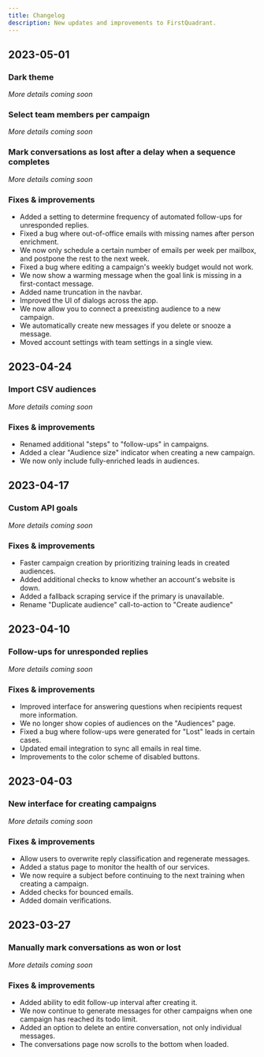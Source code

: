 ```yaml
---
title: Changelog
description: New updates and improvements to FirstQuadrant.
---
```


## 2023-05-01

### Dark theme

_More details coming soon_

### Select team members per campaign

_More details coming soon_

### Mark conversations as lost after a delay when a sequence completes

_More details coming soon_

### Fixes & improvements

- Added a setting to determine frequency of automated follow-ups for unresponded replies.
- Fixed a bug where out-of-office emails with missing names after person enrichment.
- We now only schedule a certain number of emails per week per mailbox, and postpone the rest to the next week.
- Fixed a bug where editing a campaign's weekly budget would not work.
- We now show a warming message when the goal link is missing in a first-contact message.
- Added name truncation in the navbar.
- Improved the UI of dialogs across the app.
- We now allow you to connect a preexisting audience to a new campaign.
- We automatically create new messages if you delete or snooze a message.
- Moved account settings with team settings in a single view.

## 2023-04-24

### Import CSV audiences

_More details coming soon_

### Fixes & improvements

- Renamed additional "steps" to "follow-ups" in campaigns.
- Added a clear "Audience size" indicator when creating a new campaign.
- We now only include fully-enriched leads in audiences.

## 2023-04-17

### Custom API goals

_More details coming soon_

### Fixes & improvements

- Faster campaign creation by prioritizing training leads in created audiences.
- Added additional checks to know whether an account's website is down.
- Added a fallback scraping service if the primary is unavailable.
- Rename "Duplicate audience" call-to-action to "Create audience"

## 2023-04-10

### Follow-ups for unresponded replies

_More details coming soon_

### Fixes & improvements

- Improved interface for answering questions when recipients request more information.
- We no longer show copies of audiences on the "Audiences" page.
- Fixed a bug where follow-ups were generated for "Lost" leads in certain cases.
- Updated email integration to sync all emails in real time.
- Improvements to the color scheme of disabled buttons.

## 2023-04-03

### New interface for creating campaigns

_More details coming soon_

### Fixes & improvements

- Allow users to overwrite reply classification and regenerate messages.
- Added a status page to monitor the health of our services.
- We now require a subject before continuing to the next training when creating a campaign.
- Added checks for bounced emails.
- Added domain verifications.

## 2023-03-27

### Manually mark conversations as won or lost

_More details coming soon_

### Fixes & improvements

- Added ability to edit follow-up interval after creating it.
- We now continue to generate messages for other campaigns when one campaign has reached its todo limit.
- Added an option to delete an entire conversation, not only individual messages.
- The conversations page now scrolls to the bottom when loaded.
